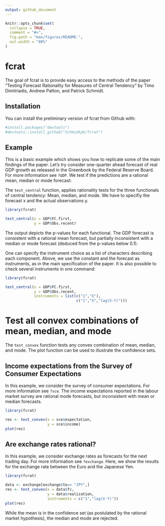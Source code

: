```yaml
---
output: github_document
---
```


<!-- README.md is generated from README.Rmd. Please edit that file -->

```r
knitr::opts_chunk$set(
  collapse = TRUE,
  comment = "#>",
  fig.path = "man/figures/README-",
  out.width = "80%"
)
```

# fcrat

<!-- badges: start -->
<!-- badges: end -->

The goal of fcrat is to provide easy access to the methods of the paper "Testing Forecast Rationality for Measures of Central Tendency" by Timo Dimitriadis, Andrew Patton, and Patrick Schmidt.

## Installation

You can install the preliminary version of fcrat from Github with:

```r
#install.packages("devtools")
#devtools::install_github("Schmidtpk/fcrat")
```

## Example

This is a basic example which shows you how to replicate some of the main findings of the paper. Let's try consider one-quarter ahead forecast of real GDP growth as released in the Greenbook by the Federal Reserve Board. For more information see `?GDP`. We test if the predictions are a rational mean, median or mode forecast:

The `test_central` function, applies rationality tests for the three functionals of central tendency: Mean, median, and mode. We have to specifiy the forecast x and the actual observations y.

```r
library(fcrat)

test_central(x = GDP$FC.first,
             y = GDP$Obs.recent)


```

The output depicts the p-values for each functional. The GDP forecast is consistent with a rational mean forecast, but partially inconsistent with a median or mode forecast (deduced from the p-values below 0.1).

One can specify the instrument choice as a list of characters describing each component. Above, we use the constant and the forecast as instruments, as in the main specification of the paper. It is also possible to check several instruments in one command:

```r
library(fcrat)

test_central(x = GDP$FC.first,
             y = GDP$Obs.recent,
             instruments = list(c("1","X"),
                                c("1","X","lag(X-Y)")))

```

# Test all convex combinations of mean, median, and mode

The `test_convex` function tests any convex combination of mean, median, and mode. The plot function can be used to illustrate the confidence sets.

## Income expectations from the Survey of Consumer Expectations

In this example, we consider the survey of consumer expectations. For more information see `?sce`. The income expectations reported in the labour market survey are rational mode forecasts, but inconsistent with mean or median forecasts.

```r
library(fcrat)

res <- test_convex(x = sce$expectation,
                   y = sce$income)
plot(res)

```

## Are exchange rates rational?

In this example, we consider exchange rates as forecasts for the next trading day. For more information see `?exchange`. Here, we show the results for the exchange rate between the Euro and the Japanese Yen.

```r
library(fcrat)

data <- exchange[exchange$to== "JPY",]
res <- test_convex(x = data$fc,
                   y = data$realization,
                   instruments = c("1","lag(X-Y)"))
plot(res)

```



While the mean is in the confidence set (as postulated by the rational market hypothesis), the median and mode are rejected.



